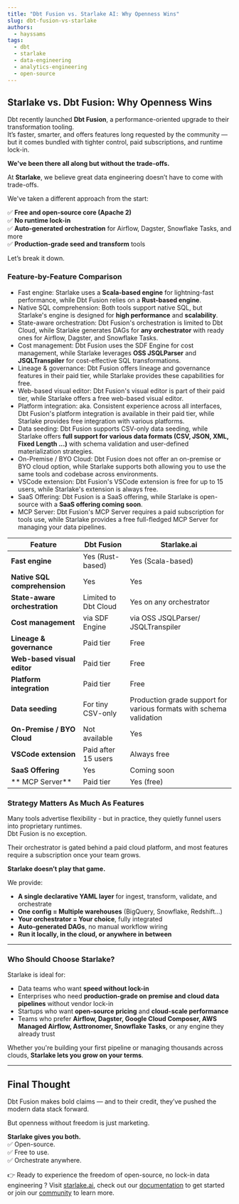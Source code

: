 ```yaml
---
title: "Dbt Fusion vs. Starlake AI: Why Openness Wins"
slug: dbt-fusion-vs-starlake
authors:
  - hayssams
tags:
  - dbt
  - starlake
  - data-engineering
  - analytics-engineering
  - open-source
---
```


## Starlake vs. Dbt Fusion: Why Openness Wins

Dbt recently launched **Dbt Fusion**, a performance-oriented upgrade to their transformation tooling.  
It’s faster, smarter, and offers features long requested by the community — but it comes bundled with tighter control, paid subscriptions, and runtime lock-in.

**We've been there all along but without the trade-offs.**


At **Starlake**, we believe great data engineering doesn’t have to come with trade-offs.

We've taken a different approach from the start:

✅ **Free and open-source core (Apache 2)**  
✅ **No runtime lock-in**  
✅ **Auto-generated orchestration** for Airflow, Dagster, Snowflake Tasks, and more  
✅ **Production-grade seed and transform** tools

Let’s break it down.


### Feature-by-Feature Comparison


- Fast engine: Starlake uses a **Scala-based engine** for lightning-fast performance, while Dbt Fusion relies on a **Rust-based engine**.
- Native SQL comprehension: Both tools support native SQL, but Starlake's engine is designed for **high performance** and **scalability**.
- State-aware orchestration: Dbt Fusion's orchestration is limited to Dbt Cloud, while Starlake generates DAGs for **any orchestrator** with ready ones for Airflow, Dagster, and Snowflake Tasks.
- Cost management: Dbt Fusion uses the SDF Engine for cost management, while Starlake leverages **OSS JSQLParser** and **JSQLTranspiler** for cost-effective SQL transformations.
- Lineage & governance: Dbt Fusion offers lineage and governance features in their paid tier, while Starlake provides these capabilities for free.
- Web-based visual editor: Dbt Fusion's visual editor is part of their paid tier, while Starlake offers a free web-based visual editor.
- Platform integration: aka. Consistent experience across all interfaces, Dbt Fusion's platform integration is available in their paid tier, while Starlake provides free integration with various platforms.
- Data seeding: Dbt Fusion supports CSV-only data seeding, while Starlake offers **full support for various data formats (CSV, JSON, XML, Fixed Length ...)** with schema validation and user-defined materialization strategies.
- On-Premise / BYO Cloud: Dbt Fusion does not offer an on-premise or BYO cloud option, while Starlake supports both allowing you to use the same tools and codebase across environments.
- VSCode extension: Dbt Fusion's VSCode extension is free for up to 15 users, while Starlake's extension is always free.
- SaaS Offering: Dbt Fusion is a SaaS offering, while Starlake is open-source with a **SaaS offering coming soon**.
- MCP Server: Dbt Fusion's MCP Server requires a paid subscription for tools use, while Starlake provides a free full-fledged MCP Server for managing your data pipelines.



| **Feature**                         | **Dbt Fusion**                             | **Starlake.ai**                                |
|-------------------------------------|--------------------------------------------|------------------------------------------------|
| **Fast engine**                     | Yes (Rust-based)                           | Yes (Scala-based)                              |
| **Native SQL comprehension**        | Yes                                        | Yes                                            |
| **State-aware orchestration**       | Limited to Dbt Cloud                       | Yes on any orchestrator                        |
| **Cost management**                 | via SDF Engine                             | via OSS JSQLParser/ JSQLTranspiler             |
| **Lineage & governance**            | Paid tier                                  | Free                                           |
| **Web-based visual editor**         | Paid tier                                  | Free                                           |
| **Platform integration**            | Paid tier                                  | Free                                           |
| **Data seeding**                    | For tiny CSV-only                          | Production grade support for various formats with schema validation      |
| **On-Premise / BYO Cloud**          | Not available                              | Yes                                            |
| **VSCode extension**                | Paid after 15 users                        | Always free                                    |
| **SaaS Offering**                   | Yes                                        | Coming soon                                    |
| ** MCP Server**                     | Paid tier                                  | Yes (free)                                     |


### Strategy Matters As Much As Features

Many tools advertise flexibility - but in practice, they quietly funnel users into proprietary runtimes.  
Dbt Fusion is no exception.

Their orchestrator is gated behind a paid cloud platform, and most features require a subscription once your team grows.

**Starlake doesn’t play that game.**

We provide:
- **A single declarative YAML layer** for ingest, transform, validate, and orchestrate
- **One config = Multiple warehouses** (BigQuery, Snowflake, Redshift…)
- **Your orchestrator = Your choice**, fully integrated
- **Auto-generated DAGs**, no manual workflow wiring
- **Run it locally, in the cloud, or anywhere in between**

---

### Who Should Choose Starlake?

Starlake is ideal for:
- Data teams who want **speed without lock-in**
- Enterprises who need **production-grade on premise and cloud data pipelines** without vendor lock-in
- Startups who want **open-source pricing** and **cloud-scale performance**
- Teams who prefer **Airflow, Dagster, Google Cloud Composer, AWS Managed Airflow, Asttronomer, Snowflake Tasks**, or any engine they already trust

Whether you're building your first pipeline or managing thousands across clouds, **Starlake lets you grow on your terms**.

---

## Final Thought

Dbt Fusion makes bold claims — and to their credit, they’ve pushed the modern data stack forward.

But openness without freedom is just marketing.

**Starlake gives you both.**  
✅ Open-source.  
✅ Free to use.  
✅ Orchestrate anywhere.

👉 Ready to experience the freedom of open-source, no lock-in data engineering ?
Visit [starlake.ai](https://starlake.ai), check out our [documentation](https://docs.starlake.ai) to get started or join our [community](https://starlakeai.slack.com/join/shared_invite/zt-28vf5d49s-rnyuh70OrJjcX_2Vz2mafw) to learn more.